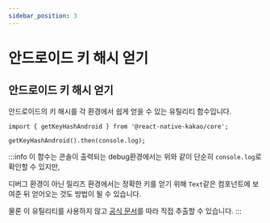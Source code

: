 ```yaml
---
sidebar_position: 3
---
```


# 안드로이드 키 해시 얻기

## 안드로이드 키 해시 얻기

안드로이드의 키 해시를 각 환경에서 쉽게 얻을 수 있는 유틸리티 함수입니다.

```tsx title='index.js'
import { getKeyHashAndroid } from '@react-native-kakao/core';

getKeyHashAndroid().then(console.log);
```

:::info
이 함수는 콘솔이 출력되는 debug환경에서는 위와 같이 단순히 `console.log`로 확인할 수 있지만,

디버그 환경이 아닌 릴리즈 환경에서는 정확한 키를 얻기 위해 `Text`같은 컴포넌트에 보여준 뒤 얻어오는 것도 방법이 될 수 있습니다.

물론 이 유틸리티를 사용하지 않고  [공식 문서](https://developers.kakao.com/docs/latest/ko/android/getting-started#before-you-begin-add-key-hash)를 따라 직접 추출할 수 있습니다.
:::
